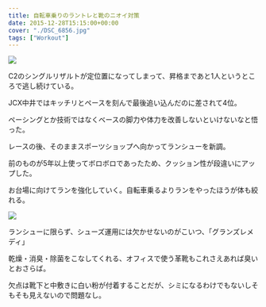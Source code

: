 ---
title: 自転車乗りのラントレと靴のニオイ対策
date: 2015-12-28T15:15:00+00:00
cover: "./DSC_6856.jpg"
tags: ["Workout"]
---

![ ](./DSC_6856.jpg)

C2のシングルリザルトが定位置になってしまって、昇格まであと1人というところで逃し続けている。

JCX中井ではキッチリとペースを刻んで最後追い込んだのに差されて4位。

ペーシングとか技術ではなくベースの脚力や体力を改善しないといけないなと悟った。

レースの後、そのままスポーツショップへ向かってランシューを新調。

前のものが5年以上使ってボロボロであったため、クッション性が段違いにアップした。

お台場に向けてランを強化していく。自転車乗るよりランをやったほうが体も絞れる。

![ ](./DSC_6857.jpg)

ランシューに限らず、シューズ運用には欠かせないのがこいつ、「グランズレメディ」

乾燥・消臭・除菌をこなしてくれる、オフィスで使う革靴もこれさえあれば臭いとおさらば。

欠点は靴下と中敷きに白い粉が付着することだが、シミになるわけでもないしそもそも見えないので問題なし。

<Amzn asin="B01C3QVA6G" />
